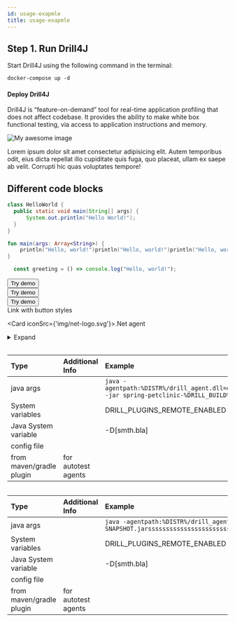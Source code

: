 ```yaml
---
id: usage-exapmle
title: usage-exapmle
---
```



## Step 1. Run Drill4J

Start Drill4J using the following command in the terminal:

```makefile
docker-compose up -d
```

#### Deploy Drill4J

Drill4J is “feature-on-demand” tool for real-time application profiling that does not affect codebase. It provides the ability to make white box functional testing, via access to application instructions and memory.

<Image src="/assets/img/image.png" alt="My awesome image"/>

Lorem ipsum dolor sit amet consectetur adipisicing elit. Autem temporibus odit, eius dicta repellat illo cupiditate quis fuga, quo placeat, ullam ex saepe ab velit. Corrupti hic quas voluptates tempore!

## Different code blocks

```java
class HelloWorld {
  public static void main(String[] args) {
      System.out.println("Hello World!");
  }
}
```
```kotlin
fun main(args: Array<String>) {
    println("Hello, world!")println("Hello, world!")println("Hello, world!")println("Hello, world!")println("Hello, world!")println("Hello, world!")println("Hello, world!")
}
```
```ts
  const greeting = () => console.log("Hello, world!");
```
<button className="button-primary">
    <DownloadIcon/>
    Try demo
</button> <br/>
<button className="button-secondary">Try demo</button> <br/>
<button className="button-ghost">
    <DownloadIcon/>
    Try demo
</button> <br/>
<a className="button-primary">Link with button styles</a> <br/>

<Card iconSrc={'img/net-logo.svg'}>.Net agent</Card> <br/>

<details>
<summary>
    <NetIcon/> Expand
</summary>

#### Deploy Drill4J

</details>


<Table columns={['20%', '15%', '65%']}>

|Type                      |Additional Info      |Example                       |
|:------------------------ |:------------------- |:---------------------------- |
| java args                |                     | ```java -agentpath:%DISTR%/drill_agent.dll=drillInstallationDir=%DISTR%/,adminAddress=localhost:8090,agentId=Petclinic,buildVersion=%DRILL_BUILD%,logLevel=TRACE -jar spring-petclinic-%DRILL_BUILD%.BUILD-SNAPSHOT.jar``` |
| System variables         |                     | DRILL_PLUGINS_REMOTE_ENABLED |
| Java System variable     |                     | -D[smth.bla]                 |
| config file              |                     |                              |
| from maven/gradle plugin | for autotest agents |


</Table>

<Table columns={['15%', '15%', '70%']}>

|Type                      |Additional Info      |Example                       |
|:------------------------ |:------------------- |:---------------------------- |
| java args                |                     | ```java -agentpath:%DISTR%/drill_agent.dll=drillInstallationDir=%DISTR%/,adminAddress=localhost:8090,agentId=Petclinic,buildVersion=%DRILL_BUILD%,logLevel=TRACE -jar spring-petclinic-%DRILL_BUILD%.BUILD-SNAPSHOT.jarssssssssssssssssssssssssssssssssssssssssssssssssssssssssssssssssssssssssssssssssssssssssssssssssssssssssssssssssssssssssssssssssssssssssssssssssssssssssssssssssssssssssssssssssssssssssssssssssssssssssssssssssssssssssssssssssssssssssssssssssssssssssssssssssssssssss``` |
| System variables         |                     | DRILL_PLUGINS_REMOTE_ENABLED |
| Java System variable     |                     | -D[smth.bla]                 |
| config file              |                     |                              |
| from maven/gradle plugin | for autotest agents |

</Table>

